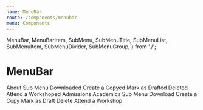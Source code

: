 ```yaml
---
name: MenuBar
route: /components/menubar
menu: Components
---
```


  MenuBar,
  MenuBarItem,
  SubMenu,
  SubMenuTitle,
  SubMenuList,
  SubMenuItem,
  SubMenuDivider,
  SubMenuGroup,
} from './';

# MenuBar

<Playground>
  <MenuBar>
    <MenuBarItem>About</MenuBarItem>
    <SubMenu>
      <SubMenuTitle>Sub Menu</SubMenuTitle>
      <SubMenuList>
        <SubMenuItem>Downloaded</SubMenuItem>
        <SubMenuItem>Create a Copyed</SubMenuItem>
        <SubMenuItem>Mark as Drafted</SubMenuItem>
        <SubMenuItem>Deleted</SubMenuItem>
        <SubMenuItem as="a" href="#">
          Attend a Workshoped
        </SubMenuItem>
      </SubMenuList>
    </SubMenu>
    <MenuBarItem isDisabled>Admissions</MenuBarItem>
    <MenuBarItem isActive>Academics</MenuBarItem>
    <SubMenu>
      <SubMenuTitle>Sub Menu</SubMenuTitle>
      <SubMenuList>
        <SubMenuItem>Download</SubMenuItem>
        <SubMenuItem>Create a Copy</SubMenuItem>
        <SubMenuItem>Mark as Draft</SubMenuItem>
        <SubMenuItem>Delete</SubMenuItem>
        <SubMenuItem as="a" href="#">
          Attend a Workshop
        </SubMenuItem>
      </SubMenuList>
    </SubMenu>
  </MenuBar>
</Playground>
